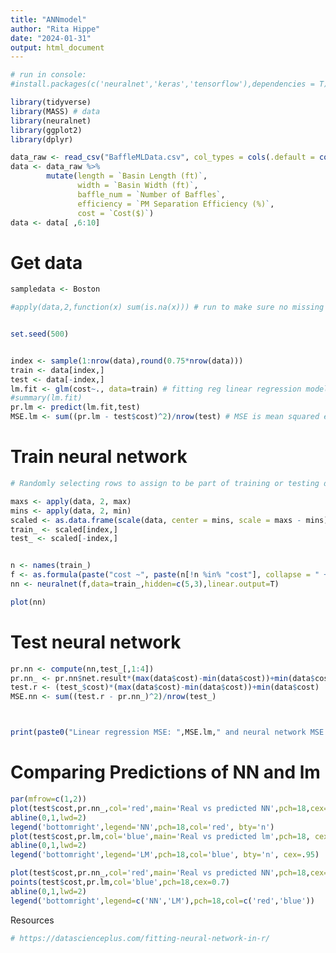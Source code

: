 ```yaml
---
title: "ANNmodel"
author: "Rita Hippe"
date: "2024-01-31"
output: html_document
---
```


```r
# run in console:
#install.packages(c('neuralnet','keras','tensorflow'),dependencies = T)

library(tidyverse)
library(MASS) # data
library(neuralnet) 
library(ggplot2)
library(dplyr)

data_raw <- read_csv("BaffleMLData.csv", col_types = cols(.default = col_number()))
data <- data_raw %>%
        mutate(length = `Basin Length (ft)`,
               width = `Basin Width (ft)`,
               baffle_num = `Number of Baffles`,
               efficiency = `PM Separation Efficiency (%)`,
               cost = `Cost($)`)
data <- data[ ,6:10]
```

# Get data
```r
sampledata <- Boston

#apply(data,2,function(x) sum(is.na(x))) # run to make sure no missing data


set.seed(500)


index <- sample(1:nrow(data),round(0.75*nrow(data)))
train <- data[index,]
test <- data[-index,]
lm.fit <- glm(cost~., data=train) # fitting reg linear regression model
#summary(lm.fit)
pr.lm <- predict(lm.fit,test)
MSE.lm <- sum((pr.lm - test$cost)^2)/nrow(test) # MSE is mean squared error

```

# Train neural network
```r

# Randomly selecting rows to assign to be part of training or testing data

maxs <- apply(data, 2, max) 
mins <- apply(data, 2, min)
scaled <- as.data.frame(scale(data, center = mins, scale = maxs - mins)) # normalizing data!!!
train_ <- scaled[index,]
test_ <- scaled[-index,]


n <- names(train_)
f <- as.formula(paste("cost ~", paste(n[!n %in% "cost"], collapse = " + ")))
nn <- neuralnet(f,data=train_,hidden=c(5,3),linear.output=T)

plot(nn)
```

# Test neural network
```r
pr.nn <- compute(nn,test_[,1:4])
pr.nn_ <- pr.nn$net.result*(max(data$cost)-min(data$cost))+min(data$cost)
test.r <- (test_$cost)*(max(data$cost)-min(data$cost))+min(data$cost)
MSE.nn <- sum((test.r - pr.nn_)^2)/nrow(test_)



print(paste0("Linear regression MSE: ",MSE.lm," and neural network MSE: ",MSE.nn))


```

# Comparing Predictions of NN and lm
```r

par(mfrow=c(1,2))
plot(test$cost,pr.nn_,col='red',main='Real vs predicted NN',pch=18,cex=0.7)
abline(0,1,lwd=2)
legend('bottomright',legend='NN',pch=18,col='red', bty='n')
plot(test$cost,pr.lm,col='blue',main='Real vs predicted lm',pch=18, cex=0.7)
abline(0,1,lwd=2)
legend('bottomright',legend='LM',pch=18,col='blue', bty='n', cex=.95)

plot(test$cost,pr.nn_,col='red',main='Real vs predicted NN',pch=18,cex=0.7)
points(test$cost,pr.lm,col='blue',pch=18,cex=0.7)
abline(0,1,lwd=2)
legend('bottomright',legend=c('NN','LM'),pch=18,col=c('red','blue'))
```


Resources
```r
# https://datascienceplus.com/fitting-neural-network-in-r/


```